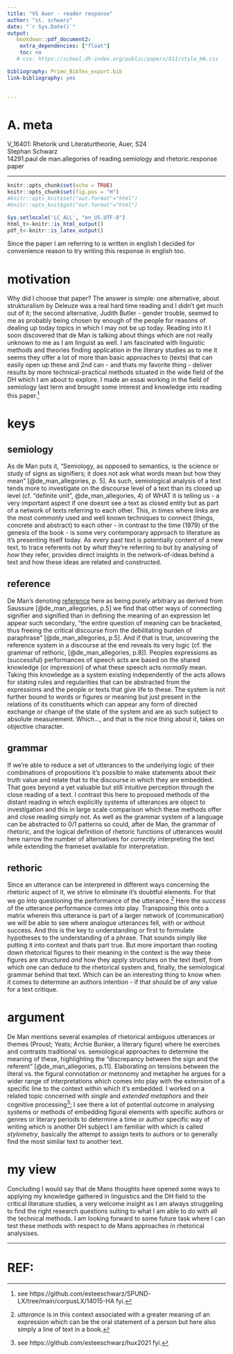 ```yaml
---
title: "VS Auer - reader response"
author: "st. schwarz"
date: "`r Sys.Date()`"
output:
   bookdown::pdf_document2:
    extra_dependencies: ["float"]
    toc: no
   # css: https://school.dh-index.org/public/papers/011/style_HA.css

bibliography: Primo_BibTex_export.bib
link-bibliography: yes
  

---
```

# A. meta
V_16401: Rhetorik und Literaturtheorie, Auer, S24   
Stephan Schwarz   
14291.paul de man.allegories of reading.semiology and rhetoric.response paper

----

```r
knitr::opts_chunk$set(echo = TRUE)
knitr::opts_chunk$set(fig.pos = "H")
#knitr::opts_knit$set("out.format"="html")
#knitr::opts_knit$get("out.format"="html")

Sys.setlocale('LC_ALL', "en_US.UTF-8")
html_t<-knitr::is_html_output()
pdf_t<-knitr::is_latex_output()
```

Since the paper I am referring to is written in english I decided for convenience reason to try writing this response in english too.

# motivation
Why did I choose that paper? The answer is simple: one alternative, about strukturalism by Deleuze was a real hard time reading and I didn't get much out of it; the second alternative, Judith Butler - gender trouble, seemed to me as probably being chosen by enough of the people for reasons of dealing up today topics in which I may not be up today.
Reading into it I soon discovered that de Man is talking about things which are not really unknown to me as I am linguist as well. I am fascinated with linguistic methods and theories finding application in the literary studies as to me it seems they offer a lot of more than basic approaches to (texts) that can easily open up these and 2nd can - and thats my favorite thing - deliver results by more technical-practical methods situated in the wide field of the DH which I am about to explore. I made an essai working in the field of semiology last term and brought some interest and knowledge into reading this paper.[^2]

# keys
## semiology
As de Man puts it, "Semiology, as opposed to semantics, is the science or study of signs as signifiers; it does not ask what words mean but how they mean" [@de_man_allegories, p. 5]. As such, semiological analysis of a text tends more to investigate on the discourse level of a text than its closed up level (cf. "definite unit", @de_man_allegories, 4) of WHAT it is telling us - a very important aspect if one doesnt see a text as closed entity but as part of a network of texts referring to each other. This, in times where *links* are the most commonly used and well known techniques to connect (things, concrete and abstract) to each other - in contrast to the time (1979) of the genesis of the book - is some very contemporary approach to literature as it's presenting itself today. As every past text is potentially content of a new text, to trace referents not by *what* they're referring to but by analysing of *how* they refer, provides direct insights in the network-of-ideas behind a text and how these ideas are related and constructed. 

## reference
De Man's denoting [reference] here as being purely arbitrary as derived from Saussure [@de_man_allegories, p.5] we find that other ways of connecting signifier and signified than in defining the meaning of an expression let appear such secondary, "the entire question of meaning can be bracketed, thus freeing the critical discourse from the debilitating burden of paraphrase" [@de_man_allegories, p.5]. And if that is true, uncovering the reference system in a discourse at the end reveals its very logic (cf. the grammar of rethoric, [@de_man_allegories, p.8]). Peoples expressions as (successful) performances of speech acts are based on the shared knowledge (or impression) of what these speech acts *normally* mean. Taking this knowledge as a system existing independently of the acts allows for stating rules and regularities that can be abstracted from the expressions and the people or texts that give life to these. The system is not further bound to words or figures or meaning but just present in the relations of its constituents which can appear any form of directed exchange or change of the state of the system and are as such subject to absolute measurement. Which..., and that is the nice thing about it, takes on objective character.

## grammar
If we're able to reduce a set of utterances to the underlying logic of their combinations of propositions it's possible to make statements about their truth value and relate that to the discourse in which they are embedded. That goes beyond a yet valuable but still intuitive perception through the close reading of a text. I contrast this here to proposed methods of the distant reading in which explicitly systems of utterances are object to investigation and this in large scale comparison which these methods offer and close reading simply not. As well as the grammar system of a language can be abstracted to 0/1 patterns so could, after de Man, the grammar of rhetoric, and the logical definition of rhetoric functions of utterances would here narrow the number of alternatives for *correctly* interpreting the text while extending the frameset available for interpretation.

## rethoric
Since an utterance can be interpreted in different ways concerning the rhetoric aspect of it, we strive to eliminate it's doubtful elements. For that we go into questioning the performance of the utterance.[^1] Here the *success* of the utterance performance comes into play. Transposing this onto a matrix wherein this utterance is part of a larger network of (communication) we will be able to see where analogue utterances fell, with or without success. And this is the key to understanding or first to formulate hypotheses to the understanding of a phrase. That sounds simply like putting it into context and thats part true. But more important than rooting down rhetorical figures to their meaning in the context is the way these figures are structured *and* how they apply structures on the text itself, from which one can deduce to the rhetorical system and, finally, the semiological grammar behind that text. Which can be an interesting thing to know when it comes to determine an authors intention - if that should be of any value for a text critique.

# argument
De Man mentions several examples of rhetorical ambiguos utterances or themes (Proust; Yeats; Archie Bunker, a literary figure) where he exercises and contrasts traditional vs. semiological approaches to determine the meaning of these, highlighting the "discrepancy between the sign and the referent" [@de_man_allegories, p.11]. Elaborating on tensions between the literal vs. the figural connotation or metonomy and metapher he argues for a wider range of interpretations which comes into play with the extension of a specific line to the context within which it's embedded. I worked on a related topic concerned with *single* and *extended metaphors* and their cognitive processing[^3]; I see there a lot of potential outcome in analysing systems or methods of embedding figural elements with specific authors or genres or literary periods to determine a time or author specific way of writing which is another DH subject I am familiar with which is called *stylometry*, basically the attempt to assign texts to authors or to generally find the most similar text to another text.

# my view
Concluding I would say that de Mans thoughts have opened some ways to applying my knowledge gathered in linguistics and the DH field to the critical literature studies, a very welcome insight as I am always struggeling to find the right research questions suiting to what I am able to do with all the technical methods. I am looking forward to some future task where I can test these methods with respect to de Mans approaches in rhetorical analysises.


[^2]: see https://github.com/esteeschwarz/SPUND-LX/tree/main/corpusLX/14015-HA fyi.
[^1]:	*utterance* is in this context associated with a greater meaning of an expression which can be the oral statement of a person but here also simply a line of text in a book.
[^3]: see https://github.com/esteeschwarz/hux2021 fyi.

----
# REF:
